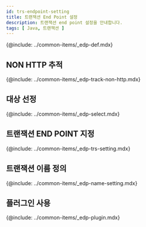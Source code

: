```yaml
---
id: trs-endpoint-setting
title: 트랜잭션 End Point 설정
description: 트랜잭션 end point 설정을 안내합니다. 
tags: [ Java, 트랜잭션 ]
---
```


{@include: ../common-items/_edp-def.mdx}

## NON HTTP 추적

{@include: ../common-items/_edp-track-non-http.mdx}

## 대상 선정

<!-- 먼저 메소드 트레이스를 설정하세요. 확실하게 트랜잭션에서 호출되는 클래스를 지정하세요. 그래서 DB를 사용하는 프로그램에서는 **JDBC 드라이버**가 유용합니다. JDBC 드라이버에 트레이스를 설정하세요. -->
{@include: ../common-items/_edp-select.mdx}


## 트랜잭션 END POINT 지정

{@include: ../common-items/_edp-trs-setting.mdx}

## 트랜잭션 이름 정의

{@include: ../common-items/_edp-name-setting.mdx}

## 플러그인 사용

{@include: ../common-items/_edp-plugin.mdx}

